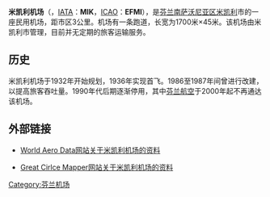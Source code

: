 {{Airport infobox
| airport_name     = 米凯利机场
| nativename       = Mikkelin lentoasema
| photo            = Mikkeli Airport (MIK), Finland.JPG
| photosize        = 250px
| caption          = 
| type             = 民用
| run by           = 米凯利市
| opened           = 1936年
| closed           = 
| city             = [[米凯利|米凯利]]
| location         = 米凯利
| distance_to_city = 3千米
| elevation        = 100米
| website          = 
| IATA             = MIK
| ICAO             = EFMI
| FAA              = 
| LID              = 
| coordinates      = {{coord|61|41|12|N|27|12|06|E|type:airport}}
| runway1_heading  = 11/29
| runway1_feet     = 5584
| runway1_meter    = 1702
| runway1_surface  = 沥青
| stat_year        = 
| stat_passenger   = 
| stat_cargo       = 
| stat_flight      =
| stat1-header     =
| stat1-data       =
| footnotes        =
}}
'''米凯利机场'''（{{lang-fi|Mikkelin lentoasema}}，[[IATA机场代码|IATA]]：'''MIK'''，[[ICAO机场代码|ICAO]]：'''EFMI'''），是[[芬兰|芬兰]][[南萨沃尼亚区|南萨沃尼亚区]][[米凯利|米凯利]]市的一座民用机场，距市区3公里。机场有一条跑道，长宽为1700米×45米。该机场由米凯利市管理，目前并无定期的旅客运输服务。

== 历史 ==
米凯利机场于1932年开始规划，1936年实现首飞。1986至1987年间曾进行改建，以提高旅客吞吐量。1990年代后期逐渐停用，其中[[芬兰航空|芬兰航空]]于2000年起不再通达该机场。

== 外部链接 ==
* {{En icon}}[https://web.archive.org/web/20061119210931/http://www.worldaerodata.com/wad.cgi?id=FI31288 World Aero Data网站关于米凯利机场的资料]
* {{En icon}}[http://gc.kls2.com/airport/EFMI Great Cirlce Mapper网站关于米凯利机场的资料]

{{芬兰机场}}
[[Category:芬兰机场|Category:芬兰机场]]